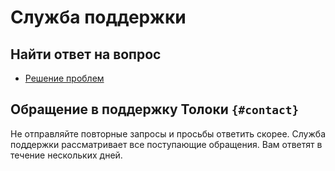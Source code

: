 # Служба поддержки

## Найти ответ на вопрос

- [Решение проблем](../troubleshooting)

## Обращение в поддержку Толоки `{#contact}`
<Note mode="note" title="Примечание">

Не отправляйте повторные запросы и просьбы ответить скорее. Служба поддержки рассматривает все поступающие обращения. Вам ответят в течение нескольких дней.

</Note>

<TolokersSupportForm lang="ru" />
